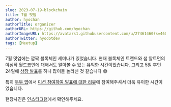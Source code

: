 ```yaml
---
slug: 2023-07-19-blockchain
title: 7월 밋업
author: hyochan
authorTitle: organizer
authorURL: https://github.com/hyochan
authorImageURL: https://avatars1.githubusercontent.com/u/27461460?s=460&u=b5860875e26d33fd70fd210f4ea74f81cdf9d99b&v=4
authorTwitter: hyodotdev
tags: [Meetup]
---
```



7월 밋업에는 깜짝 블록체인 세미나가 있었습니다. 현재 블록체인 트랜드와 샘 알트먼의 야심작 월드코인에 대해서도 알아볼 수 있는 유익한 시간이었습니다. 그리고 5일 후인 24일에 [상장 발표](https://www.coindeskkorea.com/news/articleView.html?idxno=92217)를 하니 많이들 놀라신 것 같습니다 😅

특히 [두부 앱](https://dooboo.io)에서 [미션 참여하여 발표에 대한 리뷰](https://dooboo.page.link/7Ae2co2wZ7mxACgG8)에 참여해주셔서 더욱 유이한 시간이었습니다.

현장사진은 [인스타그램](https://www.instagram.com/p/CvKD-eXS284/?img_index=1)에서 확인해주세요.

<AdFitMobileBanner
  unit="DAN-cQauA1ifRr7lrdqY"
  className="adfit-middle-mobile-2023-07-19"
/>
